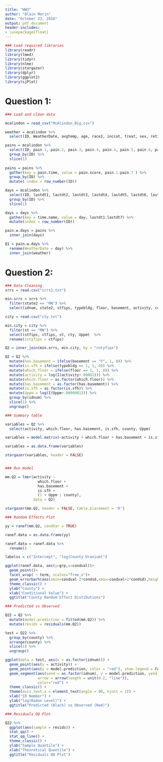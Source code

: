 ```yaml
---
title: "HW3"
author: "Blain Morin"
date: "October 23, 2018"
output: pdf_document
header-includes:
- \usepackage{float}
---
```


```r

### Load required libraries
library(readr)
library(lme4)
library(tidyr)
library(nlme)
library(stargazer)
library(dplyr)
library(ggplot2)
library(sjPlot)

```

# Question 1:

```r

### Load and clean data

mcalindon = read_csv("McAlindon_Big.csv")

weather = mcalindon %>%
  select(ID, WeatherDate, avgtemp, age, race2, inccat, treat, sex, retire, nsaid)

pains = mcalindon %>%
  select(ID, pain.1, pain.2, pain.3, pain.4, pain.4, pain.5, pain.6, pain.7) %>%
  group_by(ID) %>%
  slice(1) 
  
pains = pains %>%
  gather(key = pain.time, value = pain.score, pain.1:pain.7 ) %>%
  group_by(ID) %>%
  mutate( index = row_number(ID))

days = mcalindon %>%
  select(ID, lastdt1, lastdt2, lastdt3, lastdt4, lastdt5, lastdt6, lastdt7) %>%
  group_by(ID) %>%
  slice(1)

days = days %>%
  gather(key = time.name, value = day, lastdt1:lastdt7) %>%
  mutate(index = row_number(ID))

pain.w.days = pains %>%
  inner_join(days)

Q1 = pain.w.days %>%
  rename(WeatherDate = day) %>%
  inner_join(weather)

```


# Question 2:

```r

### Data Cleaning
srrs = read.csv("srrs2.txt")

min.srrs = srrs %>%
  filter(state2 == "MN") %>%
  select(idnum, state2, stfips, typebldg, floor, basement, activity, county, cntyfips)

city = read.csv("cty.txt")

min.city = city %>%
  filter(st == "MN") %>%
  select(stfips, ctfips, st, cty, Uppm)  %>%
  rename(cntyfips = ctfips)

Q2 = inner_join(min.srrs, min.city, by = "cntyfips")

Q2 = Q2 %>%
  mutate(has.basement = ifelse(basement == "Y", 1, 0)) %>%
  mutate(is.sfh = ifelse(typebldg == 1, 1, 0)) %>%
  mutate(which.floor = ifelse(floor == 1, 1, 0)) %>%
  mutate(activity = log(I(activity+.00001))) %>%
  mutate(which.floor = as.factor(which.floor)) %>%
  mutate(has.basement = as.factor(has.basement)) %>%
  mutate(is.sfh = as.factor(is.sfh)) %>%
  mutate(Uppm = log(I(Uppm+.0000001))) %>%
  group_by(idnum) %>%
  slice(1) %>%
  ungroup()


```


```r

### Summary table

variables = Q2 %>% 
  select(activity, which.floor, has.basement, is.sfh, county, Uppm)

variables = model.matrix(~activity + which.floor + has.basement + is.sfh + county + Uppm - 1, data = variables)

variables = as.data.frame(variables)

stargazer(variables, header = FALSE)



```



```r

### Run model

mm.Q2 = lmer(activity ~ 
               which.floor + 
               has.basement + 
               is.sfh + 
               (1 + Uppm | county), 
             data = Q2)  

stargazer(mm.Q2, header = FALSE, table.placement = 'H')


```

```r

### Random Effects Plot

yy = ranef(mm.Q2, condVar = TRUE)

ranef.data = as.data.frame(yy)

ranef.data = ranef.data %>%
  rename()

labelss = c("Intercept", "log(County Uranium)")

ggplot(ranef.data, aes(y=grp,x=condval))+
  geom_point()+
  facet_wrap( ~ term, scales="free_x")+
  geom_errorbarh(aes(xmin=condval-2*condsd,xmax=condval+2*condsd),height=0) +
  theme_classic() +
  ylab("County") +
  xlab("Conditional Value") + 
  ggtitle("County Random Effect Distibutions")

```

```r

### Predicted vs Observed

Q22 = Q2 %>%
  mutate(model.prediction = fitted(mm.Q2)) %>%
  mutate(resids = residuals(mm.Q2))

test = Q22 %>%
  group_by(county) %>%
  arrange(county) %>%
  slice(1) %>%
  ungroup()

ggplot(data = test, aes(x = as.factor(idnum))) +
  geom_point(aes(y = activity)) +
  geom_point(aes(y = model.prediction, color = "red"), show.legend = FALSE) +
  geom_segment(aes(xend = as.factor(idnum), y = model.prediction, yend = activity),
               arrow = arrow(length = unit(0.2, "line")), 
               color="red") + 
  theme_classic() +
  theme(axis.text.x = element_text(angle = 90, hjust = 1)) +
  xlab("ID Number") +
  ylab("log(Radon Level)") + 
  ggtitle("Predicted (Black) vs Observed (Red)")

```

```r

### Residuals QQ Plot

Q22 %>% 
  ggplot(aes(sample = resids)) + 
  stat_qq() + 
  stat_qq_line() +
  theme_classic() +
  ylab("Sample Quantile") +
  xlab("Theoretical Quantile") +
  ggtitle("Residuals QQ Plot")
  

```


